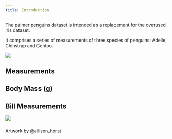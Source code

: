 ```yaml
---
title: Introduction
---
```


The palmer penguins dataset is intended as a replacement for the overused iris dataset.

It comprises a series of measurements of three species of penguins: Adelie, Chinstrap and Gentoo.

![](resources/lter_penguins.png)

## Measurements

## Body Mass (g)

## Bill Measurements

![](resources/culmen_depth.png)

###



Artwork by @allison_horst
